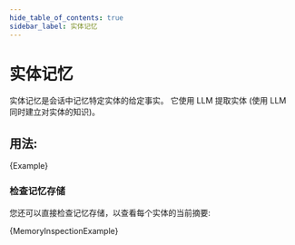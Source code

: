 ```yaml
---
hide_table_of_contents: true
sidebar_label: 实体记忆
---
```




# 实体记忆

实体记忆是会话中记忆特定实体的给定事实。
它使用 LLM 提取实体 (使用 LLM 同时建立对实体的知识)。

## 用法:



<CodeBlock language="typescript">{Example}</CodeBlock>


### 检查记忆存储

您还可以直接检查记忆存储，以查看每个实体的当前摘要:




<CodeBlock language="typescript">{MemoryInspectionExample}</CodeBlock>


